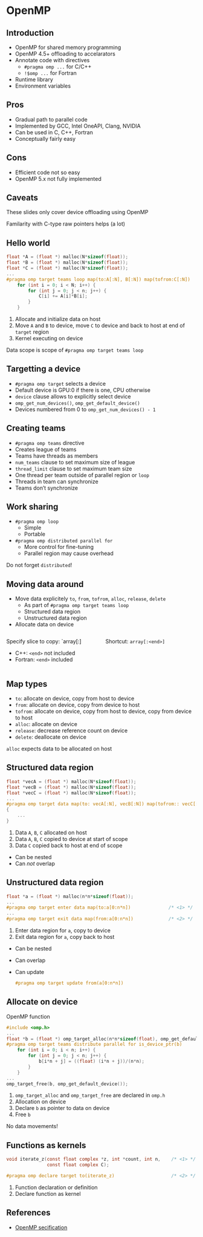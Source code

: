 # OpenMP


## Introduction

- OpenMP for shared memory programming
- OpenMP 4.5+ offloading to accelarators
- Annotate code with directives
  - `#pragma omp ...` for C/C++
  - `!$omp ...` for Fortran
- Runtime library
- Environment variables


## Pros

- Gradual path to parallel code
- Implemented by GCC, Intel OneAPI, Clang, NVIDIA
- Can be used in C, C++, Fortran
- Conceptually fairly easy


## Cons

- Efficient code not so easy
- OpenMP 5.x not fully implemented


## Caveats

::: {.callout-warning}
These slides only cover device offloading using OpenMP
:::

::: {.callout-warning .fragment}
Familarity with C-type raw pointers helps (a lot)
:::


## Hello world

```c
float *A = (float *) malloc(N*sizeof(float));                          /* <1> */
float *B = (float *) malloc(N*sizeof(float));
float *C = (float *) malloc(N*sizeof(float));
...
#pragma omp target teams loop map(to:A[:N], B[:N]) map(tofrom:C[:N])   /* <2> */
    for (int i = 0; i < N; i++) {
        for (int j = 0; j < n; j++) {
            C[i] += A[i]*B[i];                                         /* <3> */
        }
    }
```

1. Allocate and initialize data on host
2. Move `A` and `B` to device, move `C` to device and back to host at end of `target` region
3. Kernel executing on device

::: {.callout-warning .fragment}
Data scope is scope of `#pragma omp target teams loop`
:::


## Targetting a device

- `#pragma omp target` selects a device
- Default device is GPU:0 if there is one, CPU otherwise
- `device` clause allows to explicitly select device
- `omp_get_num_devices()`, `omp_get_default_device()`
- Devices numbered from 0 to `omp_get_num_devices() - 1`


## Creating teams

- `#pragma omp teams` directive
- Creates league of teams
- Teams have threads as members
- `num_teams` clause to set maximum size of league
- `thread_limit` clause to set maximum team size
- One thread per team outside of parallel region or `loop`
- Threads in team can synchronize
- Teams don't synchronize


## Work sharing

- `#pragma omp loop`
  - Simple
  - Portable
- `#pragma omp distributed parallel for`
  - More control for fine-tuning
  - Parallel region may cause overhead

::: {.callout-warning .fragment}
Do not forget `distributed`!
:::


## Moving data around

- Move data explicitely `to`, `from`, `tofrom`, `alloc`, `release`, `delete`
  - As part of `#pragma omp target teams loop`
  - Structured data region
  - Unstructured data region
- Allocate data on device

::::: {.columns}
:::: {.column width="50%"}
::: {.fragment}
Specify slice to copy: `array[<begin>:<end>]

- C++: `<end>` not included
- Fortran: `<end>` included
:::
::::
:::: {.column width="50%"}
::: {.callout-tip .fragment}
Shortcut: `array[:<end>]`
:::
::::
:::::


## Map types

- `to`: allocate on device, copy from host to device
- `from`: allocate on device, copy from device to host
- `tofrom`: allocate on device, copy from host to device, copy from device to host
- `alloc`: allocate on device
- `release`: decrease reference count on device
- `delete`: deallocate on device

::: {.callout-warning .fragment}
`alloc` expects data to be allocated on host
:::


## Structured data region

```c
float *vecA = (float *) malloc(N*sizeof(float));                            /* <1> */
float *vecB = (float *) malloc(N*sizeof(float));
float *vecC = (float *) malloc(N*sizeof(float));
...
#pragma omp target data map(to: vecA[:N], vecB[:N]) map(tofrom:: vecC[:N])  /* <2> */
{
    ...
}                                                                           /* <3> */
```

1. Data `A`, `B`, `C` allocated on host
2. Data `A`, `B`, `C` copied to device at start of scope
3. Data `C` copied back to host at end of scope

- Can be nested
- Can *not* overlap


## Unstructured data region

```c
float *a = (float *) malloc(n*n*sizeof(float));
...
#pragma omp target enter data map(to:a[0:n*n])              /* <1> */
...
#pragma omp target exit data map(from:a[0:n*n])             /* <2> */
```

1. Enter data region for `a`, copy to device
2. Exit data region for `a`, copy back to host

- Can be nested
- Can overlap
- Can update
  ```c
  #pragma omp target update from(a[0:n*n])
  ```


## Allocate on device

OpenMP function

```c
#include <omp.h>                                                                       /* <1> */
...
float *b = (float *) omp_target_alloc(n*n*sizeof(float), omp_get_default_device());    /* <2> */
#pragma omp target teams distribute parallel for is_device_ptr(b)                      /* <3> */
    for (int i = 0; i < n; i++) {
        for (int j = 0; j < n; j++) {
            b[i*n + j] = ((float) (i*n + j))/(n*n);
        }
    }
...
omp_target_free(b, omp_get_default_device());                                          /* <4> */
```

1. `omp_target_alloc` and `omp_target_free` are declared in `omp.h`
2. Allocation on device
3. Declare `b` as pointer to data on device
4. Free `b`

::: {.callout-tip .fragment}
No data movements!
:::


## Functions as kernels

```c
void iterate_z(const float complex *z, int *count, int n,    /* <1> */
               const float complex C);

#pragma omp declare target to(iterate_z)                     /* <2> */
```

1. Function declaration or definition
2. Declare function as kernel


## References

- [OpenMP secification](https://www.openmp.org/spec-html/5.2/openmp.html)

